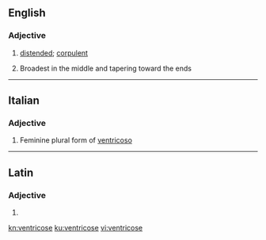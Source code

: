 ==English==

===Adjective===
{{en-adj}}

# [[distended]]; [[corpulent]]
# {{context|mycology|lang=en}} Broadest in the middle and tapering toward the ends

----

==Italian==

===Adjective===
{{head|it|adjective form}}

# Feminine plural form of [[ventricoso]]

----

==Latin==

===Adjective===
{{la-adj-form|ventricose}}

# {{inflection of|ventricosus||voc|m|s|lang=la}}

[[kn:ventricose]]
[[ku:ventricose]]
[[vi:ventricose]]